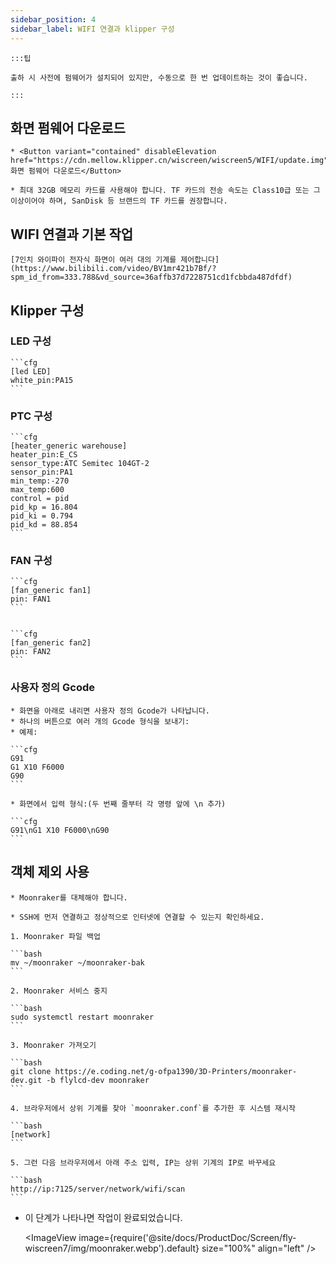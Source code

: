 ```yaml
---
sidebar_position: 4
sidebar_label: WIFI 연결과 klipper 구성
---
```


    :::팁

    출하 시 사전에 펌웨어가 설치되어 있지만, 수동으로 한 번 업데이트하는 것이 좋습니다.

    :::

## 화면 펌웨어 다운로드

    * <Button variant="contained" disableElevation href="https://cdn.mellow.klipper.cn/wiscreen/wiscreen5/WIFI/update.img">화면 펌웨어 다운로드</Button>

    * 최대 32GB 메모리 카드를 사용해야 합니다. TF 카드의 전송 속도는 Class10급 또는 그 이상이어야 하며, SanDisk 등 브랜드의 TF 카드를 권장합니다.

## WIFI 연결과 기본 작업

    [7인치 와이파이 전자식 화면이 여러 대의 기계를 제어합니다](https://www.bilibili.com/video/BV1mr421b7Bf/?spm_id_from=333.788&vd_source=36affb37d7228751cd1fcbbda487dfdf)

## Klipper 구성

### LED 구성

    ```cfg
    [led LED]
    white_pin:PA15
    ```

### PTC 구성

    ```cfg
    [heater_generic warehouse]
    heater_pin:E_CS
    sensor_type:ATC Semitec 104GT-2
    sensor_pin:PA1
    min_temp:-270
    max_temp:600
    control = pid
    pid_kp = 16.804
    pid_ki = 0.794
    pid_kd = 88.854
    ```

### FAN 구성

    ```cfg
    [fan_generic fan1]
    pin: FAN1
    ```


    ```cfg
    [fan_generic fan2]
    pin: FAN2
    ```

 

### 사용자 정의 Gcode

    * 화면을 아래로 내리면 사용자 정의 Gcode가 나타납니다.
    * 하나의 버튼으로 여러 개의 Gcode 형식을 보내기:
    * 예제:

    ```cfg
    G91 
    G1 X10 F6000
    G90
    ```

    * 화면에서 입력 형식:(두 번째 줄부터 각 명령 앞에 \n 추가)

    ```cfg
    G91\nG1 X10 F6000\nG90
    ```



## 객체 제외 사용

    * Moonraker를 대체해야 합니다.

    * SSH에 먼저 연결하고 정상적으로 인터넷에 연결할 수 있는지 확인하세요.

    1. Moonraker 파일 백업

    ```bash
    mv ~/moonraker ~/moonraker-bak
    ```

    2. Moonraker 서비스 중지

    ```bash
    sudo systemctl restart moonraker
    ```

    3. Moonraker 가져오기

    ```bash
    git clone https://e.coding.net/g-ofpa1390/3D-Printers/moonraker-dev.git -b flylcd-dev moonraker
    ```

    4. 브라우저에서 상위 기계를 찾아 `moonraker.conf`를 추가한 후 시스템 재시작

    ```bash
    [network]
    ```

    5. 그런 다음 브라우저에서 아래 주소 입력, IP는 상위 기계의 IP로 바꾸세요

    ```bash
    http://ip:7125/server/network/wifi/scan
    ```

* 이 단계가 나타나면 작업이 완료되었습니다.
    
    <ImageView image={require('@site/docs/ProductDoc/Screen/fly-wiscreen7/img/moonraker.webp').default} size="100%" align="left" />